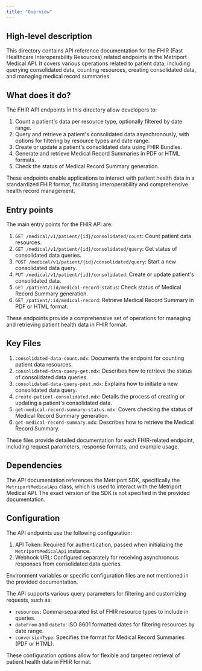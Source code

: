```yaml
---
title: "Overview"
---
```


## High-level description

This directory contains API reference documentation for the FHIR (Fast Healthcare Interoperability Resources) related endpoints in the Metriport Medical API. It covers various operations related to patient data, including querying consolidated data, counting resources, creating consolidated data, and managing medical record summaries.

## What does it do?

The FHIR API endpoints in this directory allow developers to:

1. Count a patient's data per resource type, optionally filtered by date range.
2. Query and retrieve a patient's consolidated data asynchronously, with options for filtering by resource types and date range.
3. Create or update a patient's consolidated data using FHIR Bundles.
4. Generate and retrieve Medical Record Summaries in PDF or HTML formats.
5. Check the status of Medical Record Summary generation.

These endpoints enable applications to interact with patient health data in a standardized FHIR format, facilitating interoperability and comprehensive health record management.

## Entry points

The main entry points for the FHIR API are:

1. `GET /medical/v1/patient/{id}/consolidated/count`: Count patient data resources.
2. `GET /medical/v1/patient/{id}/consolidated/query`: Get status of consolidated data queries.
3. `POST /medical/v1/patient/{id}/consolidated/query`: Start a new consolidated data query.
4. `PUT /medical/v1/patient/{id}/consolidated`: Create or update patient's consolidated data.
5. `GET /patient/:id/medical-record-status`: Check status of Medical Record Summary generation.
6. `GET /patient/:id/medical-record`: Retrieve Medical Record Summary in PDF or HTML format.

These endpoints provide a comprehensive set of operations for managing and retrieving patient health data in FHIR format.

## Key Files

1. `consolidated-data-count.mdx`: Documents the endpoint for counting patient data resources.
2. `consolidated-data-query-get.mdx`: Describes how to retrieve the status of consolidated data queries.
3. `consolidated-data-query-post.mdx`: Explains how to initiate a new consolidated data query.
4. `create-patient-consolidated.mdx`: Details the process of creating or updating a patient's consolidated data.
5. `get-medical-record-summary-status.mdx`: Covers checking the status of Medical Record Summary generation.
6. `get-medical-record-summary.mdx`: Describes how to retrieve the Medical Record Summary.

These files provide detailed documentation for each FHIR-related endpoint, including request parameters, response formats, and example usage.

## Dependencies

The API documentation references the Metriport SDK, specifically the `MetriportMedicalApi` class, which is used to interact with the Metriport Medical API. The exact version of the SDK is not specified in the provided documentation.

## Configuration

The API endpoints use the following configuration:

1. API Token: Required for authentication, passed when initializing the `MetriportMedicalApi` instance.
2. Webhook URL: Configured separately for receiving asynchronous responses from consolidated data queries.

Environment variables or specific configuration files are not mentioned in the provided documentation.

The API supports various query parameters for filtering and customizing requests, such as:

- `resources`: Comma-separated list of FHIR resource types to include in queries.
- `dateFrom` and `dateTo`: ISO 8601 formatted dates for filtering resources by date range.
- `conversionType`: Specifies the format for Medical Record Summaries (PDF or HTML).

These configuration options allow for flexible and targeted retrieval of patient health data in FHIR format.